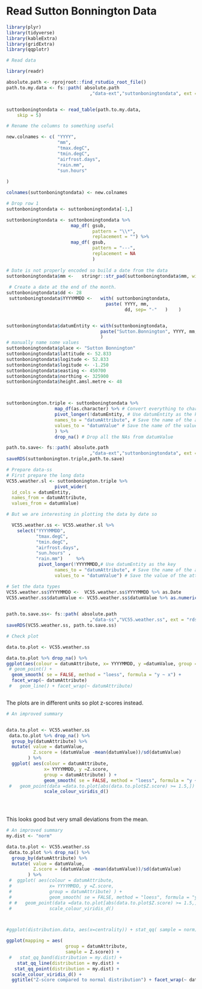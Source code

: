 

# Read Sutton Bonnington Data

```r

library(plyr)
library(tidyverse)
library(kableExtra)
library(gridExtra)
library(qqplotr)

# Read data

library(readr)

absolute.path <- rprojroot::find_rstudio_root_file()
path.to.my.data <- fs::path( absolute.path
                               ,"data-ext","suttonboningtondata", ext = "txt")


suttonboningtondata <- read_table(path.to.my.data, 
    skip = 5)

# Rename the columns to something useful

new.colnames <- c( "YYYY",
                   "mm",
                   "tmax.degC",
                   "tmin.degC",
                   "airfrost.days",
                   "rain.mm",
                   "sun.hours"
  
)

colnames(suttonboningtondata) <- new.colnames

# Drop row 1
suttonboningtondata <- suttonboningtondata[-1,] 

suttonboningtondata <- suttonboningtondata %>%
                        map_df( gsub,
                                pattern = "\\*",
                                replacement = "") %>%
                        map_df( gsub,
                                pattern = "---",
                                replacement = NA
                                )
  
# Date is not properly encoded so build a date from the data
suttonboningtondata$mm <-   stringr::str_pad(suttonboningtondata$mm, width = 2, pad = "0")
 
 # Create a date at the end of the month.
suttonboningtondata$dd <- 28
 suttonboningtondata$YYYYMMDD <-   with( suttonboningtondata, 
                                     paste( YYYY, mm, 
                                            dd, sep= "-"   )    )  


suttonboningtondata$datumEntity <- with(suttonboningtondata,
                                   paste("Sutton.Bonnington", YYYY, mm, sep = ":" )
                                   ) 
# manually name some values
suttonboningtondata$place <- "Sutton Bonnington"
suttonboningtondata$lattitude <- 52.833
suttonboningtondata$logitude <- 52.833
suttonboningtondata$logitude <- -1.250
suttonboningtondata$easting <- 450700
suttonboningtondata$northing <- 325900
suttonboningtondata$height.amsl.metre <- 48



suttonbonington.triple <- suttonboningtondata %>% 
                  map_df(as.character) %>% # Convert everything to character
                  pivot_longer(!datumEntity, # Use datumEntity as the key
                  names_to = "datumAttribute", # Save the name of the attribute
                  values_to = "datumValue" # Save the name of the value
                  ) %>% 
                  drop_na() # Drop all the NAs from datumValue

path.to.save<- fs::path( absolute.path
                               ,"data-ext","suttonboningtondata", ext = "rds")
saveRDS(suttonbonington.triple,path.to.save)


```


```r

# Prepare data-ss
# First prepare the long data
VC55.weather.sl <- suttonbonington.triple %>%
                  pivot_wider(
  id_cols = datumEntity,
  names_from = datumAttribute,
  values_from = datumValue)

# But we are interesting in plotting the data by date so

  VC55.weather.ss <- VC55.weather.sl %>% 
    select("YYYYMMDD", 
           "tmax.degC",
           "tmin.degC",
           "airfrost.days", 
           "sun.hours" ,
           "rain.mm")     %>%
            pivot_longer(!YYYYMMDD,# Use datumEntity as the key
                  names_to = "datumAttribute", # Save the name of the attribute
                  values_to = "datumValue") # Save the value of the attribute

# Set the data types
VC55.weather.ss$YYYYMMDD <-  VC55.weather.ss$YYYYMMDD %>% as.Date
VC55.weather.ss$datumValue <- VC55.weather.ss$datumValue %>% as.numeric()

 
path.to.save.ss<- fs::path( absolute.path
                               ,"data-ss","VC55.weather.ss", ext = "rds")
saveRDS(VC55.weather.ss, path.to.save.ss)

```

```r

# Check plot

data.to.plot <- VC55.weather.ss

data.to.plot %>% drop_na() %>%
ggplot(aes(colour = datumAttribute, x= YYYYMMDD, y =datumValue, group = datumAttribute) ) + 
 # geom_point() +
  geom_smooth( se = FALSE, method = "loess", formula = "y ~ x") +
  facet_wrap(~ datumAttribute)
 #   geom_line() + facet_wrap(~ datumAttribute)



```

The plots are in different units so plot z-scores instead.


```r

# An improved summary


data.to.plot <- VC55.weather.ss
 data.to.plot %>% drop_na() %>%
  group_by(datumAttribute) %>% 
  mutate( value = datumValue,
          Z.score = (datumValue -mean(datumValue))/sd(datumValue)
        ) %>%
  ggplot( aes(colour = datumAttribute, 
              x= YYYYMMDD, y =Z.score, 
              group = datumAttribute) ) + 
              geom_smooth( se = FALSE, method = "loess", formula = "y ~ x") + 
 #   geom_point(data =data.to.plot[abs(data.to.plot$Z.score) >= 1.5,]) +
              scale_colour_viridis_d() 


  

```

This looks good but very small deviations from the mean.

```r

# An improved summary
my.dist <- "norm"

data.to.plot <- VC55.weather.ss
 data.to.plot %>% drop_na() %>%
  group_by(datumAttribute) %>% 
  mutate( value = datumValue,
          Z.score = (datumValue -mean(datumValue))/sd(datumValue)
        ) %>%
 #  ggplot( aes(colour = datumAttribute, 
 #              x= YYYYMMDD, y =Z.score, 
 #              group = datumAttribute) ) + 
 #              geom_smooth( se = FALSE, method = "loess", formula = "y ~ x") + 
 # #   geom_point(data =data.to.plot[abs(data.to.plot$Z.score) >= 1.5,]) +
 #              scale_colour_viridis_d() 



#ggplot(distribution.data, aes(x=centrality)) + stat_qq( sample = norm)

ggplot(mapping = aes( 
                      group = datumAttribute,
                      sample = Z.score)) +
 #   stat_qq_band(distribution = my.dist) +
    stat_qq_line(distribution = my.dist) +
   stat_qq_point(distribution = my.dist) + 
  scale_colour_viridis_d() +
  ggtitle("Z-score compared to normal distribution") + facet_wrap(~ datumAttribute)
  

```

